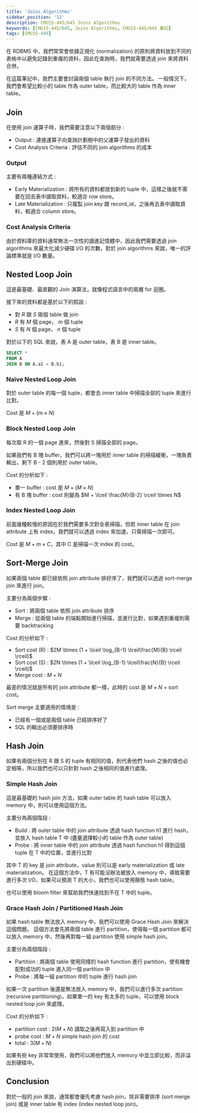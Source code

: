 ```yaml
---
title: 'Joins Algorithms'
sidebar_position: '12'
description: CMU15-445/645 Joins Algorithms
keywords: [CMU15-445/645, Joins Algorithms, CMU15-445/645 筆記]
tags: [CMU15-445]
---
```


<head>
  <title>CMU 15-445 Joins Algorithms</title>
</head>

在 RDBMS 中，我們常常會依據正規化 (normalization) 的原則將資料放到不同的表格中以避免記錄到重複的資料，因此在查詢時，我們就需要透過 join 來將資料合併。

在這篇筆記中，我們主要會討論兩個 table 執行 join 的不同方法。
一般情況下，我們會希望比較小的 table 作為 outer table，而比較大的 table 作為 inner table。

## Join

在使用 join 運算子時，我們需要注意以下兩個部分 :

- Output : 連接運算子向查詢計劃樹中的父運算子發出的資料
- Cost Analysis Criteria : 評估不同的 join algorithms 的成本

<ImageModal src="/img/cmu15-445/c12/image.webp" caption="Join" />

### Output

主要有兩種連結方式 :

- Early Materialization : 將所有的資料都放到新的 tuple 中，這樣之後就不需要在回去表中讀取資料，較適合 row store。
- Late Materialization : 只複製 join key 跟 record_id，之後再去表中讀取資料，較適合 column store。

### Cost Analysis Criteria

由於資料庫的資料通常無法一次性的讀進記憶體中，因此我們需要透過 join algorithms 來最大化減少硬碟 I/O 的次數，對於 join algorithms 來說，唯一的評論標準就是 I/O 數量。


## Nested Loop Join

這是最基礎、最直觀的 Join 演算法，就像程式語言中的兩層 for 迴圈。

接下來的資料都是基於以下的假設 :

- 對 $R$ 跟 $S$ 兩個 table 做 join
- $R$ 有 $M$ 個 page， $m$ 個 tuple
- $S$ 有 $N$ 個 page， $n$ 個 tuple

對於以下的 SQL 來說，表 A 是 outer table，表 B 是 inner table。

```sql
SELECT *
FROM A
JOIN B ON A.a1 = B.b1;
```

### Naive Nested Loop Join

對於 outer table 的每一個 tuple，都會去 inner table 中掃描全部的 tuple 來進行比對。

Cost 是 $M + (m \times N)$

<ImageModal src="/img/cmu15-445/c12/image-4.webp" caption="Naive Nested Loop Join" />

### Block Nested Loop Join

每次取 R 的一個 page 進來，然後對 S 掃描全部的 page。

如果我們有 B 塊 buffer，我們可以將一塊用於 inner table 的掃描緩衝，一塊負責輸出，剩下 B - 2 個則用於 outer table。

Cost 的分析如下 :
- 單一 buffer : cost 是 $M + (M \times N)$
- 有 B 塊 buffer : cost 則變為 $M + \lceil \frac{M}{B-2} \rceil \times N$

<ImageModal src="/img/cmu15-445/c12/image-5.webp" caption="Block Nested Loop Join" />

### Index Nested Loop Join

前面幾種較慢的原因在於我們需要多次對全表掃描，但若 inner table 在 join attribute 上有 index，我們就可以透過 index 來加速，只需掃描一次即可。

Cost 是 $M + m \times C$，其中 C 是掃描一次 index 的 cost。

<ImageModal src="/img/cmu15-445/c12/image-6.webp" caption="Index Nested Loop Join" />

## Sort-Merge Join

如果兩個 table 都已經依照 join attribute 排好序了，我們就可以透過 sort-merge join 來進行 join。

主要分為兩個步驟 :

- Sort : 將兩個 table 依照 join attribute 排序
- Merge : 從兩個 table 的端點開始進行掃描，並進行比對，如果遇到重複則需要 backtracking

Cost 的分析如下 :
- Sort cost (R) : $2M \times (1 + \lceil \log_{B-1} \lceil\frac{M}{B} \rceil \rceil)$  
- Sort cost (S) : $2N \times (1 + \lceil \log_{B-1} \lceil\frac{N}{B} \rceil \rceil)$  
- Merge cost : $M + N$

最差的情況就是所有的 join attribute 都一樣，此時的 cost 是 $M \times N$ + sort cost。

<ImageModal src="/img/cmu15-445/c12/image-7.webp" caption="Sort-Merge Join" />

Sort merge 主要適用的情境是 :

- 已經有一個或是兩個 table 已經排序好了
- SQL 的輸出必須要排序時

## Hash Join

如果有兩個分別在 R 跟 S 的 tuple 有相同的值，則代表他們 hash 之後的值也必定相等，所以我們也可以只針對 hash 之後相同的值進行處理。

### Simple Hash Join

這是最基礎的 hash join 方法，如果 outer table 的 hash table 可以放入 memory 中，則可以使用這個方法。

主要分為兩個階段 :

- Build : 將 outer table 中的 join attribute 透過 hash function h1 進行 hash，並放入 hash table T 中 (盡量選擇較小的 table 作為 outer table)
- Probe : 將 inner table 中的 join attribute 透過 hash function h1 得到這個 tuple 在 T 中的位置，並進行比對

其中 T 的 key 是 join attribute，value 則可以是 early materialization 或 late materialization。
在這個方法中，T 有可能沒辦法被放入 memory 中，導致需要進行多次 I/O，如果可以預測 T 的大小，我們也可以使用靜態 hash table。

也可以使用 bloom filter 來幫助我們快速找到不在 T 中的 tuple。

<ImageModal src="/img/cmu15-445/c12/image-8.webp" caption="Simple Hash Join" />

### Grace Hash Join / Partitioned Hash Join

如果 hash table 無法放入 memory 中，我們可以使用 Grace Hash Join 來解決這個問題。
這個方法會先將兩個 table 進行 partition，使得每一個 partition 都可以放入 memory 中，然後再對每一組 partition 使用 simple hash join。

主要分為兩個階段 :

- Partition : 將兩個 table 使用同樣的 hash function 進行 partition，使有機會配對成功的 tuple 進入同一個 partition 中
- Probe : 將每一組 partition 中的 tuple 進行 hash join

如果一次 partition 後還是無法放入 memory 中，我們可以進行多次 partition (recursive partitioning)，如果單一的 key 有太多的 tuple，可以使用 block nested loop join 來處理。

Cost 的分析如下 :
- partition cost : $2(M + N)$ 讀取之後再寫入到 partition 中
- probe cost : $M + N$ simple hash join 的 cost
- total : $3(M + N)$

<ImageModal src="/img/cmu15-445/c12/image-10.webp" caption="Grace Hash Join" />
<ImageModal src="/img/cmu15-445/c12/image-9.webp" caption="Grace Hash Join" />

如果有些 key 非常常使用，我們可以將他們放入 memory 中並立即比較，而非溢出到硬碟中。

<ImageModal src="/img/cmu15-445/c12/image-11.webp" caption="Grace Hash Join" />

## Conclusion

對於一般的 join 來說，通常都會優先考慮 hash join，除非需要排序 (sort merge join) 或是 inner table 有 index (index nested loop join)。

<ImageModal src="/img/cmu15-445/c12/image-12.webp" caption="Join Algorithms Comparison" />

